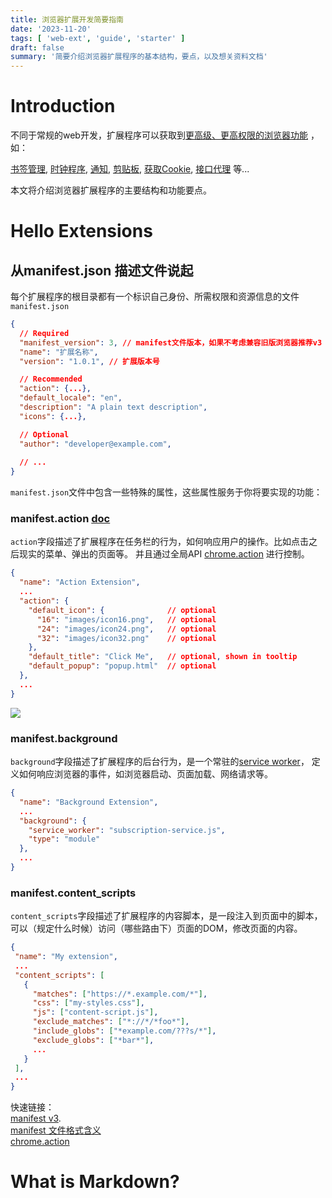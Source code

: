```yaml
---
title: 浏览器扩展开发简要指南
date: '2023-11-20'
tags: [ 'web-ext', 'guide', 'starter' ]
draft: false
summary: '简要介绍浏览器扩展程序的基本结构，要点，以及想关资料文档'
---
```


# Introduction

不同于常规的web开发，扩展程序可以获取到[更高级、更高权限的浏览器功能](https://developer.chrome.com/docs/extensions/reference/)
，如：

[书签管理](https://developer.chrome.com/docs/extensions/reference/bookmarks),
[时钟程序](https://developer.chrome.com/docs/extensions/reference/alarms),
[通知](https://developer.chrome.com/docs/extensions/reference/notifications),
[剪贴板](https://developer.chrome.com/docs/extensions/reference/clipboard),
[获取Cookie](https://developer.chrome.com/docs/extensions/reference/cookies),
[接口代理](https://developer.chrome.com/docs/extensions/reference/proxy) 等...

本文将介绍浏览器扩展程序的主要结构和功能要点。

<TOCInline toc={props.toc} exclude="Introduction" toHeading={3} />

# Hello Extensions

## 从manifest.json 描述文件说起

每个扩展程序的根目录都有一个标识自己身份、所需权限和资源信息的文件`manifest.json`

```json:manifest.json
{
  // Required
  "manifest_version": 3, // manifest文件版本，如果不考虑兼容旧版浏览器推荐v3
  "name": "扩展名称",
  "version": "1.0.1", // 扩展版本号

  // Recommended
  "action": {...},
  "default_locale": "en",
  "description": "A plain text description",
  "icons": {...},

  // Optional
  "author": "developer@example.com",  
  
  // ...
}
```

`manifest.json`文件中包含一些特殊的属性，这些属性服务于你将要实现的功能：

### manifest.action [doc](https://developer.chrome.com/docs/extensions/reference/action/#manifest)

`action`字段描述了扩展程序在任务栏的行为，如何响应用户的操作。比如点击之后现实的菜单、弹出的页面等。 
并且通过全局API [chrome.action](https://developer.chrome.com/docs/extensions/reference/action/#manifest) 进行控制。

```json:manifest.json
{
  "name": "Action Extension",
  ...
  "action": {
    "default_icon": {              // optional
      "16": "images/icon16.png",   // optional
      "24": "images/icon24.png",   // optional
      "32": "images/icon32.png"    // optional
    },
    "default_title": "Click Me",   // optional, shown in tooltip
    "default_popup": "popup.html"  // optional
  },
  ...
}
```

<Image src="/static/images/data-mdx-images/vite-webext-guide/hello-extension.png" width={200} height={0} />

### manifest.background
`background`字段描述了扩展程序的后台行为，是一个常驻的[service worker](https://developer.chrome.com/docs/extensions/mv3/service_workers/#manifest)， 
定义如何响应浏览器的事件，如浏览器启动、页面加载、网络请求等。

```json:manifest.json
{
  "name": "Background Extension",
  ...
  "background": {
    "service_worker": "subscription-service.js",
    "type": "module"
  },
  ...
}
```

### manifest.content_scripts
`content_scripts`字段描述了扩展程序的内容脚本，是一段注入到页面中的脚本，可以（规定什么时候）访问（哪些路由下）页面的DOM，修改页面的内容。

```json:manifest.json
{
 "name": "My extension",
 ...
 "content_scripts": [
   {
     "matches": ["https://*.example.com/*"],
     "css": ["my-styles.css"],
     "js": ["content-script.js"],
     "exclude_matches": ["*://*/*foo*"],
     "include_globs": ["*example.com/???s/*"],
     "exclude_globs": ["*bar*"],     
     ...
   }
 ],
 ...
}
```



快速链接：  
[manifest v3](https://developer.chrome.com/docs/extensions/mv3/intro/mv3-overview/).  
[manifest 文件格式含义](https://developer.chrome.com/docs/extensions/mv3/intro/mv3-overview/)  
[chrome.action](https://developer.chrome.com/docs/extensions/reference/action/#manifest)

# What is Markdown?
